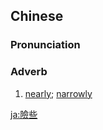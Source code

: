 ==Chinese==
{{zh-forms|s=险些}}

===Pronunciation===
{{zh-pron
|m=xiǎnxiē
|cat=adv
}}

===Adverb===
{{zh-adv}}

# [[nearly]]; [[narrowly]]

[[ja:險些]]